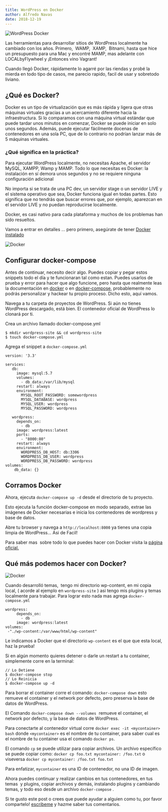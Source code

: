 ```yaml
---
title: WordPress en Docker
author: Alfredo Navas
date: 2018-12-19
---
```


![WordPress Docker](https://www.elpuas.com/wp-content/uploads/2018/12/FI-1-1024x480.jpg)

Las herramientas para desarrollar sitios de WordPress localmente ha cambiado con los años. Primero,  WAMP,  XAMP,  Bitnami, hasta que hice un presupuesto para una Mac y encontré MAMP, mas adelante con  LOCALbyFlywheel y ¡Entonces vino Vagrant!

Cuando llegó Docker, rápidamente lo agarré por las riendas y probé la mierda en todo tipo de casos, me parecio rapido, facil de usar y sobretodo liviano.

## ¿Qué es Docker?

Docker es un tipo de virtualización que es más rápida y ligera que otras máquinas virtuales gracias a un acercamiento diferente hacia la infraestructura. Si lo comparamos con una máquina virtual estándar que puede tardar unos minutos en comenzar, Docker se puede iniciar en solo unos segundos. Además, puede ejecutar fácilmente docenas de contenedores en una sola PC, que de lo contrario no podrían lanzar más de 5 máquinas virtuales.

### ¿Qué significa en la práctica?

Para ejecutar WordPress localmente, no necesitas Apache, el servidor MySQL, XAMPP, Wamp y MAMP. Todo lo que necesitas es Docker: la instalación en sí demora unos segundos y no se requiere ninguna configuración adicional

No importa si se trata de una PC dev, un servidor stage o un servidor LIVE y el sistema operativo que sea, Docker funciona igual en todas partes. Esto significa que no tendrás que buscar errores que, por ejemplo, aparezcan en el servidor LIVE y no puedan reproducirse localmente.

Docker, es casi nativo para cada plataforma y muchos de los problemas han sido resueltos.

Vamos a entrar en detalles ... pero primero, asegúrate de tener [Docker instalado](https://hub.docker.com/editions/community/docker-ce-desktop-mac)

![Docker](https://i1.wp.com/www.elpuas.com/wp-content/uploads/2018/12/IMG2.jpg)

## Configurar docker-compose

Antes de continuar, necesito decir algo. Puedes copiar y pegar estos snippets todo el día y te funcionaran tal como estan. Puedes usarlos de prueba y error para hacer que algo funcione, pero hasta que realmente leas la documentación en [docker](https://docs.docker.com/engine/reference/commandline/) o en [docker-compose](https://docs.docker.com/compose/overview/), probablemente no podrás personalizar y hackear tu propio proceso. Dicho esto, aquí vamos.

Navega a tu carpeta de proyectos de WordPress. Si aún no tienes WordPress descargado, está bien. El contenedor oficial de WordPress lo clonará por ti.

Crea un archivo llamado docker-compose.yml

```
$ mkdir wordpress-site && cd wordpress-site
$ touch docker-compose.yml
```

Agrega el snippet a ```docker-compose.yml```

```
version: '3.3'

services:
   db:
     image: mysql:5.7
     volumes:
       - db_data:/var/lib/mysql
     restart: always
     environment:
       MYSQL_ROOT_PASSWORD: somewordpress
       MYSQL_DATABASE: wordpress
       MYSQL_USER: wordpress
       MYSQL_PASSWORD: wordpress

   wordpress:
     depends_on:
       - db
     image: wordpress:latest
     ports:
       - "8000:80"
     restart: always
     environment:
       WORDPRESS_DB_HOST: db:3306
       WORDPRESS_DB_USER: wordpress
       WORDPRESS_DB_PASSWORD: wordpress
volumes:
    db_data: {}
```

## Corramos Docker

Ahora, ejecuta ```docker-compose up -d``` desde el directorio de tu proyecto.

Esto ejecuta la función docker-compose en modo separado, extrae las imágenes de Docker necesarias e inicia los contenedores de wordpress y base de datos.

Abre tu browser y navega a ```http://localhost:8000``` ya tienes una copia limpia de WordPress... Asi de Facil!

Para saber mas  sobre todo lo que puedes hacer con Docker visita la [página oficial.](https://docs.docker.com/compose/)

## Qué más podemos hacer con Docker?

![Docker](https://i0.wp.com/www.elpuas.com/wp-content/uploads/2018/12/IMG3.jpg)

Cuando desarrolló temas,  tengo mi directorio wp-content, en mi copia local, ( acorde al ejemplo en ```wordpress-site``` ) asi tengo mis plugins y temas localmente para trabajar. Para lograr esto nada mas agrega ```docker-compose.yml```

```
wordpress:
     depends_on:
       - db
     image: wordpress:latest
volumes:
 -"./wp-content:/var/www/html/wp-content"
```

Le indicamos a Docker que el directorio ```wp-content``` es el que que esta local, haz la prueba!

Si en algún momento quieres detener o darle un restart a tu container, simplemente corre en la terminal:

```
// Lo Detiene
$ docker-compose stop
// Lo Reinicia
$ docker-compose up -d
```

Para borrar el container corre el comando: ```docker-compose down``` esto remueve el container y el network por defecto, pero preserva la base de datos de WordPress.

El Comando ```docker-compose down --volumes```  remueve el container, el network por defecto, y la base de datos de WordPress.

Para conectarte al contenedor virtual corre ```docker exec -it <mycontainer> bash``` donde ```<mycontainer>``` es el nombre de tu container, para saber cual es el nombre de tu container usa el comando `docker ps`.

El comando ```cp``` se puede utilizar para copiar archivos. Un archivo específico se puede copiar como: ```docker cp foo.txt mycontainer: /foo.txt``` o viseversa ```docker cp mycontainer: /foo.txt foo.txt```

Para enfatizar, ```mycontainer``` es una ID de contenedor, no una ID de imagen.

Ahora puedes continuar y realizar cambios en tus contenedores, en tus temas  y plugins, copiar archivos y demás, instalando plugins y cambiando temas, y todo eso desde un archivo ```docker-compose``` .

Si te gusto este post o crees que puede ayudar a alguien como tu, por favor compartelo! [escribeme](https://www.elpuas.com/contact/) y hazme saber tus comentarios.
